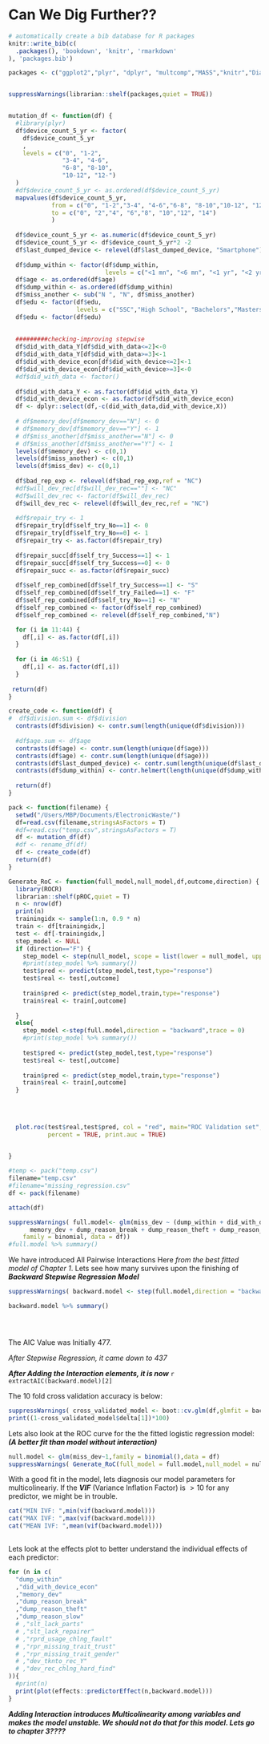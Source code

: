 # Can We Dig Further?? {#intro}


```r
# automatically create a bib database for R packages
knitr::write_bib(c(
  .packages(), 'bookdown', 'knitr', 'rmarkdown'
), 'packages.bib')
```
```r


packages <- c("ggplot2","plyr", "dplyr", "multcomp","MASS","knitr","DiagrammeR","effects","caret","boot","car")


suppressWarnings(librarian::shelf(packages,quiet = TRUE))


mutation_df <- function(df) {
  #library(plyr)
  df$device_count_5_yr <- factor(
    df$device_count_5_yr
    ,
    levels = c("0", "1-2",
               "3-4", "4-6",
               "6-8", "8-10",
               "10-12", "12-")
  )
  #df$device_count_5_yr <- as.ordered(df$device_count_5_yr)
  mapvalues(df$device_count_5_yr,
            from = c("0", "1-2","3-4", "4-6","6-8", "8-10","10-12", "12-"),
            to = c("0", "2","4", "6","8", "10","12", "14")
            )
  
  df$device_count_5_yr <- as.numeric(df$device_count_5_yr)
  df$device_count_5_yr <- df$device_count_5_yr*2 -2  
  df$last_dumped_device <- relevel(df$last_dumped_device, "Smartphone")
  
  df$dump_within <- factor(df$dump_within,
                           levels = c("<1 mn", "<6 mn", "<1 yr", "<2 yr", "<4 yr", ">4 yr"))
  df$age <- as.ordered(df$age)
  df$dump_within <- as.ordered(df$dump_within)
  df$miss_another <- sub("N ", "N", df$miss_another)
  df$edu <- factor(df$edu,
                   levels = c("SSC","High School", "Bachelors","Masters","PhD"))
  df$edu <- factor(df$edu)
  
  
  #########checking-improving stepwise
  df$did_with_data_Y[df$did_with_data<=2]<-0 
  df$did_with_data_Y[df$did_with_data>=3]<-1
  df$did_with_device_econ[df$did_with_device<=2]<-1
  df$did_with_device_econ[df$did_with_device>=3]<-0
  #df$did_with_data <- factor()
  
  df$did_with_data_Y <- as.factor(df$did_with_data_Y)
  df$did_with_device_econ <- as.factor(df$did_with_device_econ)
  df <- dplyr::select(df,-c(did_with_data,did_with_device,X))
  
  # df$memory_dev[df$memory_dev=="N"] <- 0 
  # df$memory_dev[df$memory_dev=="Y"] <- 1
  # df$miss_another[df$miss_another=="N"] <- 0 
  # df$miss_another[df$miss_another=="Y"] <- 1
  levels(df$memory_dev) <- c(0,1)
  levels(df$miss_another) <- c(0,1)
  levels(df$miss_dev) <- c(0,1)
  
  df$bad_rep_exp <- relevel(df$bad_rep_exp,ref = "NC")
  #df$will_dev_rec[df$will_dev_rec==""] <- "NC"
  #df$will_dev_rec <- factor(df$will_dev_rec)
  df$will_dev_rec <- relevel(df$will_dev_rec,ref = "NC")
  
  #df$repair_try <- 1
  df$repair_try[df$self_try_No==1] <- 0
  df$repair_try[df$self_try_No==0] <- 1
  df$repair_try <- as.factor(df$repair_try)
  
  df$repair_succ[df$self_try_Success==1] <- 1
  df$repair_succ[df$self_try_Success==0] <- 0
  df$repair_succ <- as.factor(df$repair_succ)
  
  df$self_rep_combined[df$self_try_Success==1] <- "S"
  df$self_rep_combined[df$self_try_Failed==1] <- "F"
  df$self_rep_combined[df$self_try_No==1] <- "N"
  df$self_rep_combined <- factor(df$self_rep_combined)
  df$self_rep_combined <- relevel(df$self_rep_combined,"N")

  for (i in 11:44) {
    df[,i] <- as.factor(df[,i])
  }
  
  for (i in 46:51) {
    df[,i] <- as.factor(df[,i])
  }
  
 return(df)
}

create_code <- function(df) {
#  df$division.sum <- df$division
  contrasts(df$division) <- contr.sum(length(unique(df$division)))
  
  #df$age.sum <- df$age
  contrasts(df$age) <- contr.sum(length(unique(df$age)))
  contrasts(df$age) <- contr.sum(length(unique(df$age)))
  contrasts(df$last_dumped_device) <- contr.sum(length(unique(df$last_dumped_device)))
  contrasts(df$dump_within) <- contr.helmert(length(unique(df$dump_within)))
  
  return(df)
}

pack <- function(filename) {
  setwd("/Users/MBP/Documents/ElectronicWaste/")
  df=read.csv(filename,stringsAsFactors = T)
  #df=read.csv("temp.csv",stringsAsFactors = T)
  df <- mutation_df(df)
  #df <- rename_df(df)
  df <- create_code(df)
  return(df)
}

Generate_RoC <- function(full_model,null_model,df,outcome,direction) {
  library(ROCR)
  librarian::shelf(pROC,quiet = T)
  n <- nrow(df)
  print(n)
  trainingidx <- sample(1:n, 0.9 * n)
  train <- df[trainingidx,]
  test <- df[-trainingidx,]
  step_model <- NULL
  if (direction=="F") {
    step_model <- step(null_model, scope = list(lower = null_model, upper = full_model), direction = "forward", trace = FALSE)
    #print(step_model %>% summary())
    test$pred <- predict(step_model,test,type="response")
    test$real <- test[,outcome]
    
    train$pred <- predict(step_model,train,type="response")
    train$real <- train[,outcome]
    
  }
  else{
    step_model <-step(full.model,direction = "backward",trace = 0)
    #print(step_model %>% summary())
    
    test$pred <- predict(step_model,test,type="response")
    test$real <- test[,outcome]
    
    train$pred <- predict(step_model,train,type="response")
    train$real <- train[,outcome]
  }
  

  
  
  plot.roc(test$real,test$pred, col = "red", main="ROC Validation set",
           percent = TRUE, print.auc = TRUE)
  

}


```

```r
#temp <- pack("temp.csv")
filename="temp.csv"
#filename="missing_regression.csv"
df <- pack(filename)

attach(df)

suppressWarnings( full.model<- glm(miss_dev ~ (dump_within + did_with_device_econ + 
      memory_dev + dump_reason_break + dump_reason_theft + dump_reason_slow)^2, 
    family = binomial, data = df))
#full.model %>% summary()
```

We have introduced All Pairwise Interactions Here *from the best fitted model of Chapter 1*. Lets see how many survives upon the finishing of ***Backward Stepwise Regression Model***

```r
suppressWarnings( backward.model <- step(full.model,direction = "backward",trace = 0))

backward.model %>% summary()





```



The AIC Value was Initially 477.


*After Stepwise Regression, it came down to 437*


***After Adding the Interaction elements, it is now*** 
`r extractAIC(backward.model)[2] `

The 10 fold cross validation accuracy is below:
```r
suppressWarnings( cross_validated_model <- boot::cv.glm(df,glmfit = backward.model,K = 10))
print((1-cross_validated_model$delta[1])*100)

```
Lets also look at the ROC curve for the the fitted logistic regression model: ***(A better fit than model without interaction)***

```r
null.model <- glm(miss_dev~1,family = binomial(),data = df)
suppressWarnings( Generate_RoC(full_model = full.model,null_model = null.model,df = df,direction = "B",outcome = "miss_dev"))

```
With a good fit in the model, lets diagnosis our model parameters for multicolineariy. If the ***VIF*** (Variance Inflation Factor) is $>10$ for any predictor, we might be in trouble.

```r
cat("MIN IVF: ",min(vif(backward.model)))
cat("MAX IVF: ",max(vif(backward.model)))
cat("MEAN IVF: ",mean(vif(backward.model)))
        
```


Lets look at the effects plot to better understand the individual effects of each predictor:
```r
for (n in c(
  "dump_within"
  ,"did_with_device_econ"
  ,"memory_dev"
  ,"dump_reason_break"
  ,"dump_reason_theft"
  ,"dump_reason_slow"
  # ,"slt_lack_parts"
  # ,"slt_lack_repairer"
  # ,"rprd_usage_chlng_fault"
  # ,"rpr_missing_trait_trust"
  # ,"rpr_missing_trait_gender"
  # ,"dev_tknto_rec_Y"
  # ,"dev_rec_chlng_hard_find"
)){
  #print(n)
  print(plot(effects::predictorEffect(n,backward.model)))
}
```
***Adding Interaction introduces Multicolinearity among variables and makes the model unstable. We should not do that for this model. Lets go to chapter 3????***